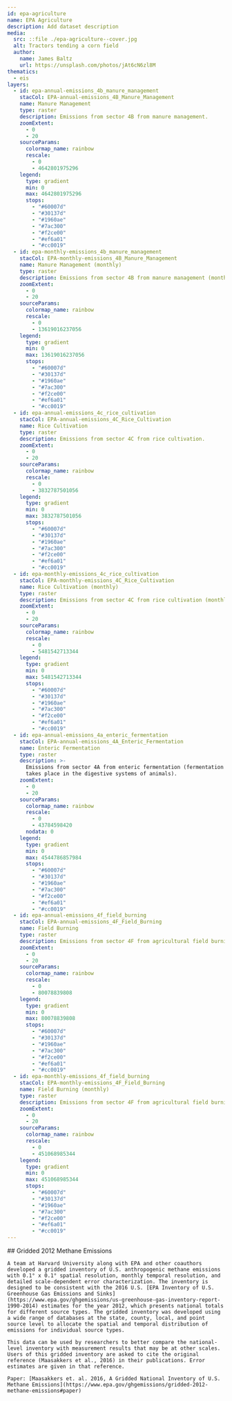 ```yaml
---
id: epa-agriculture
name: EPA Agriculture
description: Add dataset description
media:
  src: ::file ./epa-agriculture--cover.jpg
  alt: Tractors tending a corn field
  author:
    name: James Baltz
    url: https://unsplash.com/photos/jAt6cN6zl8M
thematics:
  - eis
layers:
  - id: epa-annual-emissions_4b_manure_management
    stacCol: EPA-annual-emissions_4B_Manure_Management
    name: Manure Management
    type: raster
    description: Emissions from sector 4B from manure management.
    zoomExtent:
      - 0
      - 20
    sourceParams:
      colormap_name: rainbow
      rescale:
        - 0
        - 4642801975296
    legend:
      type: gradient
      min: 0
      max: 4642801975296
      stops:
        - "#60007d"
        - "#30137d"
        - "#1960ae"
        - "#7ac300"
        - "#f2ce00"
        - "#ef6a01"
        - "#cc0019"
  - id: epa-monthly-emissions_4b_manure_management
    stacCol: EPA-monthly-emissions_4B_Manure_Management
    name: Manure Management (monthly)
    type: raster
    description: Emissions from sector 4B from manure management (monthly).
    zoomExtent:
      - 0
      - 20
    sourceParams:
      colormap_name: rainbow
      rescale:
        - 0
        - 13619016237056
    legend:
      type: gradient
      min: 0
      max: 13619016237056
      stops:
        - "#60007d"
        - "#30137d"
        - "#1960ae"
        - "#7ac300"
        - "#f2ce00"
        - "#ef6a01"
        - "#cc0019"
  - id: epa-annual-emissions_4c_rice_cultivation
    stacCol: EPA-annual-emissions_4C_Rice_Cultivation
    name: Rice Cultivation
    type: raster
    description: Emissions from sector 4C from rice cultivation.
    zoomExtent:
      - 0
      - 20
    sourceParams:
      colormap_name: rainbow
      rescale:
        - 0
        - 3832787501056
    legend:
      type: gradient
      min: 0
      max: 3832787501056
      stops:
        - "#60007d"
        - "#30137d"
        - "#1960ae"
        - "#7ac300"
        - "#f2ce00"
        - "#ef6a01"
        - "#cc0019"
  - id: epa-monthly-emissions_4c_rice_cultivation
    stacCol: EPA-monthly-emissions_4C_Rice_Cultivation
    name: Rice Cultivation (monthly)
    type: raster
    description: Emissions from sector 4C from rice cultivation (monthly).
    zoomExtent:
      - 0
      - 20
    sourceParams:
      colormap_name: rainbow
      rescale:
        - 0
        - 5481542713344
    legend:
      type: gradient
      min: 0
      max: 5481542713344
      stops:
        - "#60007d"
        - "#30137d"
        - "#1960ae"
        - "#7ac300"
        - "#f2ce00"
        - "#ef6a01"
        - "#cc0019"
  - id: epa-annual-emissions_4a_enteric_fermentation
    stacCol: EPA-annual-emissions_4A_Enteric_Fermentation
    name: Enteric Fermentation
    type: raster
    description: >-
      Emissions from sector 4A from enteric fermentation (fermentation that
      takes place in the digestive systems of animals).
    zoomExtent:
      - 0
      - 20
    sourceParams:
      colormap_name: rainbow
      rescale:
        - 0
        - 43784598420
      nodata: 0
    legend:
      type: gradient
      min: 0
      max: 4544786857984
      stops:
        - "#60007d"
        - "#30137d"
        - "#1960ae"
        - "#7ac300"
        - "#f2ce00"
        - "#ef6a01"
        - "#cc0019"
  - id: epa-annual-emissions_4f_field_burning
    stacCol: EPA-annual-emissions_4F_Field_Burning
    name: Field Burning
    type: raster
    description: Emissions from sector 4F from agricultural field burning.
    zoomExtent:
      - 0
      - 20
    sourceParams:
      colormap_name: rainbow
      rescale:
        - 0
        - 80078839808
    legend:
      type: gradient
      min: 0
      max: 80078839808
      stops:
        - "#60007d"
        - "#30137d"
        - "#1960ae"
        - "#7ac300"
        - "#f2ce00"
        - "#ef6a01"
        - "#cc0019"
  - id: epa-monthly-emissions_4f_field_burning
    stacCol: EPA-monthly-emissions_4F_Field_Burning
    name: Field Burning (monthly)
    type: raster
    description: Emissions from sector 4F from agricultural field burning (monthly).
    zoomExtent:
      - 0
      - 20
    sourceParams:
      colormap_name: rainbow
      rescale:
        - 0
        - 451068985344
    legend:
      type: gradient
      min: 0
      max: 451068985344
      stops:
        - "#60007d"
        - "#30137d"
        - "#1960ae"
        - "#7ac300"
        - "#f2ce00"
        - "#ef6a01"
        - "#cc0019"
---
```


<Block>
  <Prose>
    ## Gridded 2012 Methane Emissions

    A team at Harvard University along with EPA and other coauthors developed a gridded inventory of U.S. anthropogenic methane emissions with 0.1° x 0.1° spatial resolution, monthly temporal resolution, and detailed scale-dependent error characterization. The inventory is designed to be consistent with the 2016 U.S. [EPA Inventory of U.S. Greenhouse Gas Emissions and Sinks](https://www.epa.gov/ghgemissions/us-greenhouse-gas-inventory-report-1990-2014) estimates for the year 2012, which presents national totals for different source types. The gridded inventory was developed using a wide range of databases at the state, county, local, and point source level to allocate the spatial and temporal distribution of emissions for individual source types.

    This data can be used by researchers to better compare the national-level inventory with measurement results that may be at other scales. Users of this gridded inventory are asked to cite the original reference (Maasakkers et al., 2016) in their publications. Error estimates are given in that reference.

    Paper: [Maasakkers et. al. 2016, A Gridded National Inventory of U.S. Methane Emissions](https://www.epa.gov/ghgemissions/gridded-2012-methane-emissions#paper)

  </Prose>
</Block>
